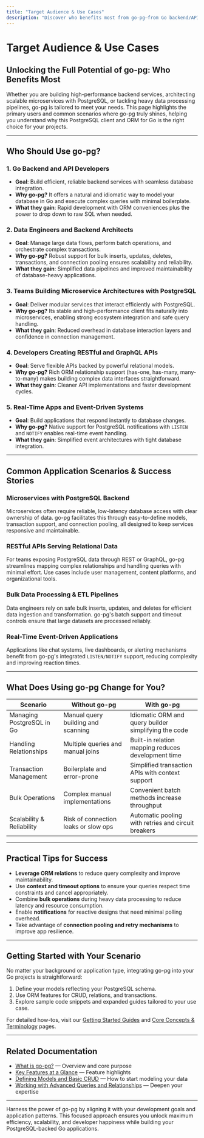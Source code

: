 ```yaml
---
title: "Target Audience & Use Cases"
description: "Discover who benefits most from go-pg—from Go backend/API developers to data engineers—along with common application scenarios such as microservices with PostgreSQL, REST/GraphQL APIs, bulk data processing, and real-time event-driven applications."
---
```


# Target Audience & Use Cases

## Unlocking the Full Potential of go-pg: Who Benefits Most

Whether you are building high-performance backend services, architecting scalable microservices with PostgreSQL, or tackling heavy data processing pipelines, go-pg is tailored to meet your needs. This page highlights the primary users and common scenarios where go-pg truly shines, helping you understand why this PostgreSQL client and ORM for Go is the right choice for your projects.

---

## Who Should Use go-pg?

### 1. Go Backend and API Developers

- **Goal**: Build efficient, reliable backend services with seamless database integration.
- **Why go-pg?** It offers a natural and idiomatic way to model your database in Go and execute complex queries with minimal boilerplate.
- **What they gain**: Rapid development with ORM conveniences plus the power to drop down to raw SQL when needed.

### 2. Data Engineers and Backend Architects

- **Goal**: Manage large data flows, perform batch operations, and orchestrate complex transactions.
- **Why go-pg?** Robust support for bulk inserts, updates, deletes, transactions, and connection pooling ensures scalability and reliability.
- **What they gain**: Simplified data pipelines and improved maintainability of database-heavy applications.

### 3. Teams Building Microservice Architectures with PostgreSQL

- **Goal**: Deliver modular services that interact efficiently with PostgreSQL.
- **Why go-pg?** Its stable and high-performance client fits naturally into microservices, enabling strong ecosystem integration and safe query handling.
- **What they gain**: Reduced overhead in database interaction layers and confidence in connection management.

### 4. Developers Creating RESTful and GraphQL APIs

- **Goal**: Serve flexible APIs backed by powerful relational models.
- **Why go-pg?** Rich ORM relationship support (has-one, has-many, many-to-many) makes building complex data interfaces straightforward.
- **What they gain**: Cleaner API implementations and faster development cycles.

### 5. Real-Time Apps and Event-Driven Systems

- **Goal**: Build applications that respond instantly to database changes.
- **Why go-pg?** Native support for PostgreSQL notifications with `LISTEN` and `NOTIFY` enables real-time event handling.
- **What they gain**: Simplified event architectures with tight database integration.

---

## Common Application Scenarios & Success Stories

### Microservices with PostgreSQL Backend

Microservices often require reliable, low-latency database access with clear ownership of data. go-pg facilitates this through easy-to-define models, transaction support, and connection pooling, all designed to keep services responsive and maintainable.

### RESTful APIs Serving Relational Data

For teams exposing PostgreSQL data through REST or GraphQL, go-pg streamlines mapping complex relationships and handling queries with minimal effort. Use cases include user management, content platforms, and organizational tools.

### Bulk Data Processing & ETL Pipelines

Data engineers rely on safe bulk inserts, updates, and deletes for efficient data ingestion and transformation. go-pg's batch support and timeout controls ensure that large datasets are processed reliably.

### Real-Time Event-Driven Applications

Applications like chat systems, live dashboards, or alerting mechanisms benefit from go-pg's integrated `LISTEN/NOTIFY` support, reducing complexity and improving reaction times.

---

## What Does Using go-pg Change for You?

| Scenario                  | Without go-pg                           | With go-pg                                           |
|---------------------------|---------------------------------------|-----------------------------------------------------|
| Managing PostgreSQL in Go | Manual query building and scanning    | Idiomatic ORM and query builder simplifying the code|
| Handling Relationships    | Multiple queries and manual joins     | Built-in relation mapping reduces development time  |
| Transaction Management    | Boilerplate and error-prone           | Simplified transaction APIs with context support    |
| Bulk Operations           | Complex manual implementations        | Convenient batch methods increase throughput        |
| Scalability & Reliability | Risk of connection leaks or slow ops  | Automatic pooling with retries and circuit breakers |

---

## Practical Tips for Success

- **Leverage ORM relations** to reduce query complexity and improve maintainability.
- Use **context and timeout options** to ensure your queries respect time constraints and cancel appropriately.
- Combine **bulk operations** during heavy data processing to reduce latency and resource consumption.
- Enable **notifications** for reactive designs that need minimal polling overhead.
- Take advantage of **connection pooling and retry mechanisms** to improve app resilience.

---

## Getting Started with Your Scenario

No matter your background or application type, integrating go-pg into your Go projects is straightforward:

1. Define your models reflecting your PostgreSQL schema.
2. Use ORM features for CRUD, relations, and transactions.
3. Explore sample code snippets and expanded guides tailored to your use case.

For detailed how-tos, visit our [Getting Started Guides](/getting-started/setup/installing-go-pg) and [Core Concepts & Terminology](/overview/product-intro-core-concepts/core-concepts-terminology) pages.

---

## Related Documentation

- [What is go-pg?](/overview/product-intro-core-concepts/what-is-go-pg) — Overview and core purpose
- [Key Features at a Glance](/overview/product-intro-core-concepts/feature-overview) — Feature highlights
- [Defining Models and Basic CRUD](/guides/getting-started/define-models-crud) — How to start modeling your data
- [Working with Advanced Queries and Relationships](/guides/working-with-data/advanced-queries-relations) — Deepen your expertise

---

Harness the power of go-pg by aligning it with your development goals and application patterns. This focused approach ensures you unlock maximum efficiency, scalability, and developer happiness while building your PostgreSQL-backed Go applications.
